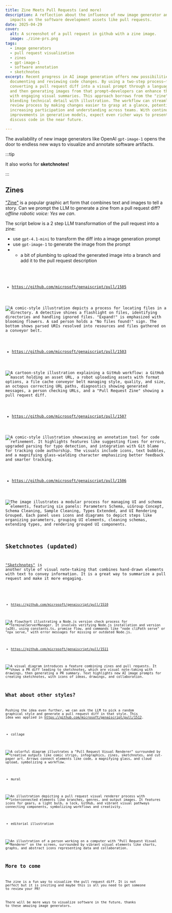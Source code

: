 ```yaml
---
title: Zine Meets Pull Requests (and more)
description: A reflection about the influence of new image generator and their
  impacts on the software development assets like pull requests.
date: 2025-04-29
cover:
  alt: A screenshot of a pull request in github with a zine image.
  image: ./zine-prs.png
tags:
  - image generators
  - pull request visualization
  - zines
  - gpt-image-1
  - software annotation
  - sketchnotes
excerpt: Recent progress in AI image generation offers new possibilities for
  documenting and reviewing code changes. By using a two-step process—first
  converting a pull request diff into a visual prompt through a language model
  and then generating images from that prompt—developers can enhance their PRs
  with engaging visual summaries. This approach borrows from the "zine" format,
  blending technical detail with illustration. The workflow can streamline the
  review process by making changes easier to grasp at a glance, potentially
  increasing participation and understanding across teams. With continued
  improvements in generative models, expect even richer ways to present and
  discuss code in the near future.

---
```



<BlogNarration />

The availability of new image generators like OpenAI `gpt-image-1` opens
the door to endless new ways to visualize and annotate software artifacts.

:::tip

It also works for **sketchnotes!**

:::

## Zines

["Zine"](https://en.wikipedia.org/wiki/Zine) is a popular graphic art form that combines text and images to tell a story.
Can we prompt the LLM to generate a zine from a pull request diff? _offline robotic voice: Yes we can_.

The script below is a 2 step LLM transformation of the pull request into a zine:

- use `gpt-4.1-mini` to transform the diff into a image generation prompt
- use `gpt-image-1` to generate the image from the prompt
-   - a bit of plumbing to upload the generated image into a branch and add it to the pull request description

<Code code={code} lang="ts" wrap title="prd-zine.genai.mts" />

- https://github.com/microsoft/genaiscript/pull/1505

![A comic-style illustration depicts a process for locating files in a directory. A detective shines a flashlight on files, identifying directories and handling ignored files. "Expand!" is emphasized with blooming flowers. A sad person holds a "No files found!" sign. The bottom shows parsed URIs resolved into resources and files gathered on a conveyor belt.](https://raw.githubusercontent.com/microsoft/genaiscript/refs/heads/genai-assets/522d1313a72276c6e257e8515aef10cefca29020918382165d523bed3ac84744.jpg)

- https://github.com/microsoft/genaiscript/pull/1503

![A cartoon-style illustration explaining a GitHub workflow: a GitHub mascot holding an asset URL, a robot uploading assets with format options, a file cache conveyor belt managing style, quality, and size, an octopus correcting URL paths, diagnostics showing generated messages, a person checking URLs, and a "Pull Request Zine" showing a pull request diff.](https://raw.githubusercontent.com/microsoft/genaiscript/refs/heads/genai-assets/ac75c0e82897b9bc80b7bdbab503dacdee16da762f1048ae20d163c4d1b5e7ac.jpg)

- https://github.com/microsoft/genaiscript/pull/1507

![A comic-style illustration showcasing an annotation tool for code refinement. It highlights features like suggesting fixes for errors, upgraded parsing for typo detection, and integration with Git blame for tracking code authorship. The visuals include icons, text bubbles, and a magnifying glass-wielding character emphasizing better feedback and smarter tracking.](https://raw.githubusercontent.com/microsoft/genaiscript/refs/heads/genai-assets/1a2f6bff55de7c004d46cfd9b014b598f2be4903702095aaea02c01c95e0df4d.jpg)

- https://github.com/microsoft/genaiscript/pull/1506

![The image illustrates a modular process for managing UI and schema elements, featuring six panels: Parameters Schema, uiGroup Concept, Schema Cleaning, Sample Cleaning, Types Extended, and UI Rendering Grouped. Each panel uses icons and diagrams to depict steps like organizing parameters, grouping UI elements, cleaning schemas, extending types, and rendering grouped UI components.](https://raw.githubusercontent.com/microsoft/genaiscript/refs/heads/genai-assets/1b560d071efb015942678ffc705eac01e0d1dad8fd1e88ab521c0283a535a278.jpg)

## Sketchnotes (updated)

["Sketchnotes"](https://sketchyideas.co/sketchnotes/) is another style of visual note-taking that combines hand-drawn elements with text to convey information.
It is a great way to summarize a pull request and make it more engaging.

<Code code={sketchCode} lang="ts" wrap title="prd-sketch.genai.mts" />

- https://github.com/microsoft/genaiscript/pull/1510

![A flowchart illustrating a Node.js version check process for TerminalServerManager. It involves verifying Node.js installation and version (≥20), using constants.ts, promise flow, and commands like "node cliPath serve" or "npx serve," with error messages for missing or outdated Node.js.](https://raw.githubusercontent.com/microsoft/genaiscript/refs/heads/genai-assets/034e747af0809c2ed0ed02f5e980cce1f48a6f80e0a3c63818694d3afa34647a.jpg)

- https://github.com/microsoft/genaiscript/pull/1511

![A visual diagram introduces a feature combining zines and pull requests. It shows a PR diff leading to sketchnotes, which are visual note-taking with drawings, then generating a PR summary. Text highlights new AI image prompts for creating sketchnotes, with icons of ideas, drawings, and collaboration.](https://raw.githubusercontent.com/microsoft/genaiscript/refs/heads/genai-assets/d9461598f48703dceb7e4dd381292b713c993dbbde2dec3f2b2b18858d774dfb.jpg)

## What about other styles?

Pushing the idea even further, we can ask the LLM to pick a random graphical style and generate a pull request diff in that style.
This idea was applied in https://github.com/microsoft/genaiscript/pull/1512.

- collage

![A colorful diagram illustrates a "Pull Request Visual Renderer" surrounded by creative outputs like comic strips, infographics, zines, sketchnotes, and cut-paper art. Arrows connect elements like code, a magnifying glass, and cloud upload, symbolizing a workflow.](https://raw.githubusercontent.com/microsoft/genaiscript/refs/heads/genai-assets/0cfbcad27efd026c72d23b2d75e801add50a67a7061585e8c680299e2fe8dae6.jpg)

- mural

![An illustration depicting a pull request visual renderer process with interconnected elements like branches, genres, and output images. It features icons for gears, a light bulb, a lock, GitHub, and vibrant visual pathways connecting components, symbolizing workflows and creativity.](https://raw.githubusercontent.com/microsoft/genaiscript/refs/heads/genai-assets/a672ed828a6fa1e5dc2561f120f9c35353a2ba27a10cc285a0d40c4a68581e66.jpg)

- editorial illustration

![An illustration of a person working on a computer with "Pull Request Visual Renderer" on the screen, surrounded by vibrant visual elements like charts, graphs, and abstract icons representing data and collaboration.](https://raw.githubusercontent.com/microsoft/genaiscript/refs/heads/genai-assets/c5478b3f3015ee93578984a0c19874b5310fb556290309995077fb1f6077daa9.jpg)

## More to come

The zine is a fun way to visualize the pull request diff. It is not perfect but it is inviting
and maybe this is all you need to get someone to review your PR!

There will be more ways to visualize software in the future, thanks to these amazing image generators.

